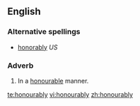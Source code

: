 ==English==

===Alternative spellings===
* [[honorably]]  ''US''

===Adverb===
{{en-adv}}

# {{UK}} In a [[honourable]] manner.

[[te:honourably]]
[[vi:honourably]]
[[zh:honourably]]